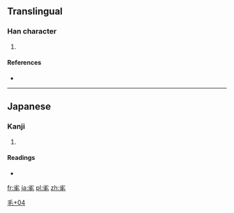 ==Translingual==

===Han character===
{{Han char|rn=82|rad=毛|as=04|sn=8|four=|canj=火竹竹手山 (FHHQU)}}

# {{defn|Han|sort=毛04}}

====References====
* {{Han ref|kx=0592.161|dkj=16790|dj=0984.160|hdz=31995.121|uh=6BDF|ud=27615}}

----

==Japanese==

===Kanji===
{{ja-kanji|grade=|rs=毛04}}

# {{defn|lang=ja|sort=毛04}}

====Readings====
* {{ja-readings|on=|kun=[[むしる]] (mushiru)}}

[[Category:Japanese-only CJKV Characters|毛+04]]

[[fr:毟]]
[[ja:毟]]
[[pl:毟]]
[[zh:毟]]